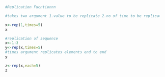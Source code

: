 ```r
#Replication Fucntionnn

#takes two argument 1.value to be replicate 2.no of time to be replicate

```
```r
x<-rep(1,times=5)
x
```
```r

#replication of sequence
x<-1:3
y<-rep(x,times=5)
#times argument replicates elements end to end
y

z<-rep(x,each=5)
z
```



